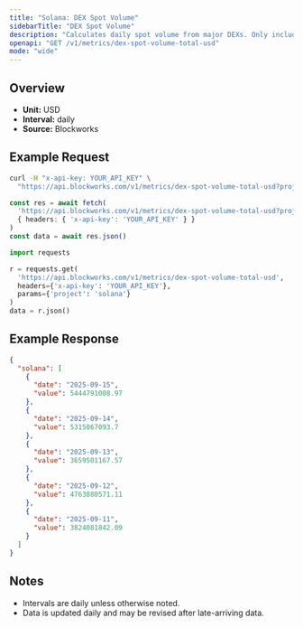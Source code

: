 ```yaml
---
title: "Solana: DEX Spot Volume"
sidebarTitle: "DEX Spot Volume"
description: "Calculates daily spot volume from major DEXs. Only includes volumes from fee-paying liquidity pools"
openapi: "GET /v1/metrics/dex-spot-volume-total-usd"
mode: "wide"
---
```


## Overview

- **Unit:** USD
- **Interval:** daily
- **Source:** Blockworks

## Example Request

<CodeGroup>

```bash cURL
curl -H "x-api-key: YOUR_API_KEY" \
  "https://api.blockworks.com/v1/metrics/dex-spot-volume-total-usd?project=solana"
```

```typescript TypeScript
const res = await fetch(
  'https://api.blockworks.com/v1/metrics/dex-spot-volume-total-usd?project=solana',
  { headers: { 'x-api-key': 'YOUR_API_KEY' } }
)
const data = await res.json()
```

```python Python
import requests

r = requests.get(
  'https://api.blockworks.com/v1/metrics/dex-spot-volume-total-usd',
  headers={'x-api-key': 'YOUR_API_KEY'},
  params={'project': 'solana'}
)
data = r.json()
```

</CodeGroup>

## Example Response

```json
{
  "solana": [
    {
      "date": "2025-09-15",
      "value": 5444791008.97
    },
    {
      "date": "2025-09-14",
      "value": 5315067093.7
    },
    {
      "date": "2025-09-13",
      "value": 3659501167.57
    },
    {
      "date": "2025-09-12",
      "value": 4763880571.11
    },
    {
      "date": "2025-09-11",
      "value": 3824081842.09
    }
  ]
}
```

## Notes
- Intervals are daily unless otherwise noted.
- Data is updated daily and may be revised after late-arriving data.
